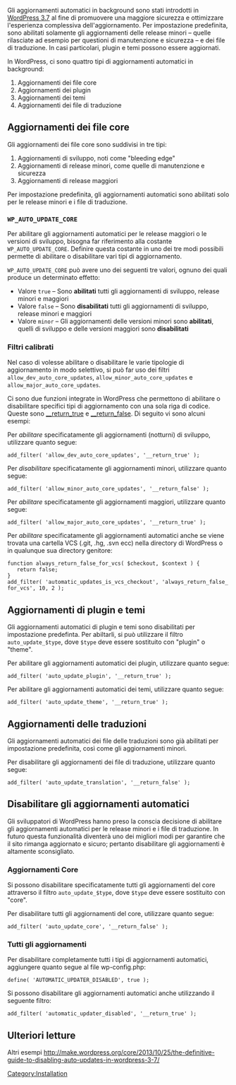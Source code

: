 {{Languages|
{{en|Configuring_Automatic_Background_Updates}}
{{it|Configurare_gli_aggiornamenti_automatici}}
{{ja|自動バックグラウンド更新の設定}}
}}

Gli aggiornamenti automatici in background sono stati introdotti in [[Version_3.7|WordPress 3.7]] al fine di promuovere una maggiore sicurezza e ottimizzare l'esperienza complessiva dell'aggiornamento. Per impostazione predefinita, sono abilitati solamente gli aggiornamenti delle release minori – quelle rilasciate ad esempio per questioni di manutenzione e sicurezza – e dei file di traduzione. In casi particolari, plugin e temi possono essere aggiornati.

In WordPress, ci sono quattro tipi di aggiornamenti automatici in background:
# Aggiornamenti dei file core
# Aggiornamenti dei plugin
# Aggiornamenti dei temi
# Aggiornamenti dei file di traduzione

== Aggiornamenti dei file core ==

Gli aggiornamenti dei file core sono suddivisi in tre tipi:
# Aggiornamenti di sviluppo, noti come "bleeding edge"
# Aggiornamenti di release minori, come quelle di manutenzione e sicurezza
# Aggiornamenti di release maggiori

Per impostazione predefinita, gli aggiornamenti automatici sono abilitati solo per le release minori e i file di traduzione.

=== <tt>WP_AUTO_UPDATE_CORE</tt> ===

Per abilitare gli aggiornamenti automatici per le release maggiori o le versioni di sviluppo, bisogna far riferimento alla costante <tt>WP_AUTO_UPDATE_CORE</tt>. Definire questa costante in uno dei tre modi possibili permette di abilitare o disabilitare vari tipi di aggiornamento.

<tt>WP_AUTO_UPDATE_CORE</tt> può avere uno dei seguenti tre valori, ognuno dei quali produce un determinato effetto:
* Valore <tt>true</tt> – Sono <strong>abilitati</strong> tutti gli aggiornamenti di sviluppo, release minori e maggiori
* Valore <tt>false</tt> – Sono <strong>disabilitati</strong> tutti gli aggiornamenti di sviluppo, release minori e maggiori
* Valore <tt>minor</tt> – Gli aggiornamenti delle versioni minori sono <strong>abilitati</strong>, quelli di sviluppo e delle versioni maggiori sono <strong>disabilitati</strong>

=== Filtri calibrati ===

Nel caso di volesse abilitare o disabilitare le varie tipologie di aggiornamento in modo selettivo, si può far uso dei filtri <tt>allow_dev_auto_core_updates</tt>, <tt>allow_minor_auto_core_updates</tt> e <tt>allow_major_auto_core_updates</tt>.

Ci sono due funzioni integrate in WordPress che permettono di abilitare o disabilitare specifici tipi di aggiornamento con una sola riga di codice. Queste sono [[it:Riferimento_funzioni/__return_true|__return_true]] e [[it:Riferimento_funzioni/__return_false|__return_false]]. Di seguito vi sono alcuni esempi:

Per <em>abilitare</em> specificatamente gli aggiornamenti (notturni) di sviluppo, utilizzare quanto segue:
<pre>add_filter( 'allow_dev_auto_core_updates', '__return_true' );</pre>

Per <em>disabilitare</em> specificatamente gli aggiornamenti minori, utilizzare quanto segue:
<pre>add_filter( 'allow_minor_auto_core_updates', '__return_false' );</pre>

Per <em>abilitare</em> specificatamente gli aggiornamenti maggiori, utilizzare quanto segue:
<pre>add_filter( 'allow_major_auto_core_updates', '__return_true' );</pre>

Per <em>abilitare</em> specificatamente gli aggiornamenti automatici anche se viene trovata una cartella VCS (.git, .hg, .svn ecc) nella directory di WordPress o in qualunque sua directory genitore:
 function always_return_false_for_vcs( $checkout, $context ) {
    return false;
 }
 add_filter( 'automatic_updates_is_vcs_checkout', 'always_return_false_for_vcs', 10, 2 );

== Aggiornamenti di plugin e temi ==

Gli aggiornamenti automatici di plugin e temi sono disabilitati per impostazione predefinta. Per abiltarli, si può utilizzare il filtro <tt>auto_update_$type</tt>, dove <tt>$type</tt> deve essere sostituito con "plugin" o "theme".

Per abilitare gli aggiornamenti automatici dei plugin, utilizzare quanto segue:
<pre>add_filter( 'auto_update_plugin', '__return_true' );</pre>

Per abilitare gli aggiornamenti automatici dei temi, utilizzare quanto segue:
<pre>add_filter( 'auto_update_theme', '__return_true' );</pre>

== Aggiornamenti delle traduzioni ==

Gli aggiornamenti automatici dei file delle traduzioni sono già abilitati per impostazione predefinita, così come gli aggiornamenti minori.

Per disabilitare gli aggiornamenti dei file di traduzione, utilizzare quanto segue:
<pre>add_filter( 'auto_update_translation', '__return_false' );</pre>

== Disabilitare gli aggiornamenti automatici ==

Gli sviluppatori di WordPress hanno preso la conscia decisione di abilitare gli aggiornamenti automatici per le release minori e i file di traduzione. In futuro questa funzionalità diventerà uno dei migliori modi per garantire che il sito rimanga aggiornato e sicuro; pertanto disabilitare gli aggiornamenti è altamente sconsigliato.

=== Aggiornamenti Core ===

Si possono disabilitare specificatamente tutti gli aggiornamenti del core attraverso il filtro <tt>auto_update_$type</tt>, dove <tt>$type</tt> deve essere sostituito con "core".

Per disabilitare tutti gli aggiornamenti del core, utilizzare quanto segue:
<pre>add_filter( 'auto_update_core', '__return_false' );</pre>

=== Tutti gli aggiornamenti ===

Per disabilitare completamente tutti i tipi di aggiornamenti automatici, aggiungere quanto segue al file wp-config.php:

<pre>define( 'AUTOMATIC_UPDATER_DISABLED', true );</pre>

Si possono disabilitare gli aggiornamenti automatici anche utilizzando il seguente filtro:

<pre>add_filter( 'automatic_updater_disabled', '__return_true' );</pre>

== Ulteriori letture ==

Altri esempi http://make.wordpress.org/core/2013/10/25/the-definitive-guide-to-disabling-auto-updates-in-wordpress-3-7/

[[Category:Installation]]